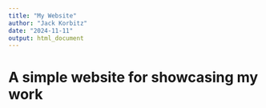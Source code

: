 ```yaml
---
title: "My Website"
author: "Jack Korbitz"
date: "2024-11-11"
output: html_document
---
```


# A simple website for showcasing my work
